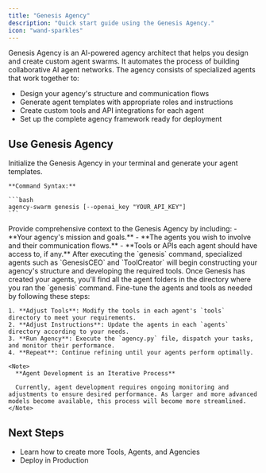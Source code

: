 ```yaml
---
title: "Genesis Agency"
description: "Quick start guide using the Genesis Agency."
icon: "wand-sparkles"
---
```


Genesis Agency is an AI-powered agency architect that helps you design and create custom agent swarms. It automates the process of building collaborative AI agent networks. The agency consists of specialized agents that work together to:

- Design your agency's structure and communication flows
- Generate agent templates with appropriate roles and instructions
- Create custom tools and API integrations for each agent
- Set up the complete agency framework ready for deployment

## Use Genesis Agency

<Steps>
  <Step title="Run the `genesis` command">
    Initialize the Genesis Agency in your terminal and generate your agent templates.

    **Command Syntax:**

    ```bash
    agency-swarm genesis [--openai_key "YOUR_API_KEY"]
    ```
  </Step>

  <Step title="Chat with Genesis CEO">
    Provide comprehensive context to the Genesis Agency by including:
    - **Your agency's mission and goals.**
    - **The agents you wish to involve and their communication flows.**
    - **Tools or APIs each agent should have access to, if any.**
  </Step>

  <Step title="Wait for Genesis to create your agents">
    After executing the `genesis` command, specialized agents such as `GenesisCEO` and `ToolCreator` will begin constructing your agency's structure and developing the required tools.
  </Step>

  <Step title="Fine Tune Your Agents and Tools">
    Once Genesis has created your agents, you'll find all the agent folders in the directory where you ran the `genesis` command. Fine-tune the agents and tools as needed by following these steps:

    1. **Adjust Tools**: Modify the tools in each agent's `tools` directory to meet your requirements.
    2. **Adjust Instructions**: Update the agents in each `agents` directory according to your needs.
    3. **Run Agency**: Execute the `agency.py` file, dispatch your tasks, and monitor their performance.
    4. **Repeat**: Continue refining until your agents perform optimally.

    <Note>
      **Agent Development is an Iterative Process**

      Currently, agent development requires ongoing monitoring and adjustments to ensure desired performance. As larger and more advanced models become available, this process will become more streamlined.
    </Note>
  </Step>
</Steps>

## Next Steps

- Learn how to create more Tools, Agents, and Agencies
- Deploy in Production
